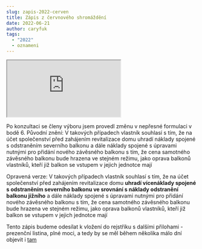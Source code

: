 ```yaml
---
slug: zapis-2022-cerven
title: Zápis z červnového shromáždění
date: 2022-06-21
author: caryfuk
tags:
  - "2022"
  - oznameni
---
```


<iframe src="https://drive.google.com/file/d/1D1RHlWiZhFIzn2DagLSd51rASxnqnda7/preview" allow="autoplay"></iframe>

Po konzultaci se členy výboru jsem provedl změnu v nepřesné formulaci v bodě 6. Původní znění:
V takových případech vlastník souhlasí s tím, že na účet společenství před zahájením revitalizace domu uhradí náklady spojené s odstraněním severního balkonu a dále náklady spojené s úpravami nutnými pro přidání nového závěsného balkonu s tím, že cena samotného závěsného balkonu bude hrazena ve stejném režimu, jako oprava balkonů vlastníků, kteří již balkon se vstupem v jejich jednotce mají

Opravená verze:
V takových případech vlastník souhlasí s tím, že na účet společenství před zahájením revitalizace domu **uhradí vícenáklady spojené s odstraněním severního balkonu ve srovnání s náklady odstranění balkonu jižního** a dále náklady spojené s úpravami nutnými pro přidání nového závěsného balkonu s tím, že cena samotného závěsného balkonu bude hrazena ve stejném režimu, jako oprava balkonů vlastníků, kteří již balkon se vstupem v jejich jednotce mají

Tento zápis budeme odesílat k vložení do rejstříku s dalšími přilohami - prezenční listina, plné moci, a tedy by se měl během několika málo dní objevit i [tam](https://zelenecska.info/posts/justice)
 